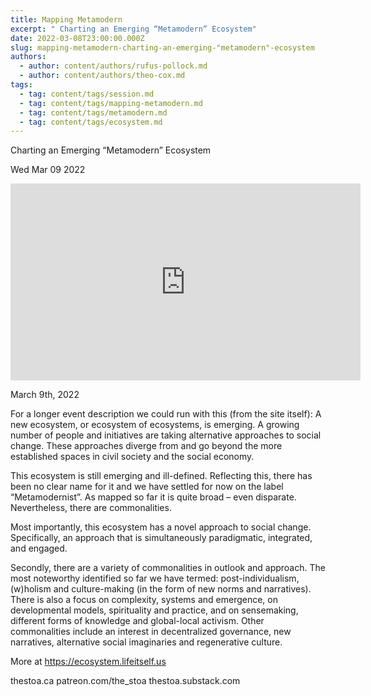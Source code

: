 ```yaml
---
title: Mapping Metamodern
excerpt: " Charting an Emerging “Metamodern” Ecosystem"
date: 2022-03-08T23:00:00.000Z
slug: mapping-metamodern-charting-an-emerging-"metamodern"-ecosystem
authors:
  - author: content/authors/rufus-pollock.md
  - author: content/authors/theo-cox.md
tags:
  - tag: content/tags/session.md
  - tag: content/tags/mapping-metamodern.md
  - tag: content/tags/metamodern.md
  - tag: content/tags/ecosystem.md
---
```




 Charting an Emerging “Metamodern” Ecosystem

Wed Mar 09 2022

<iframe width="560" height="315" src="https://www.youtube.com/embed/b-SNlcOQ7HE" title="Mapping Metamodern: Charting an Emerging “Metamodern” Ecosystem w/ Rufus Pollock and Theo Cox" frameborder="0" allow="accelerometer; autoplay; clipboard-write; encrypted-media; gyroscope; picture-in-picture" allowfullscreen ></iframe>

March 9th, 2022

For a longer event description we could run with this (from the site itself):
A new ecosystem, or ecosystem of ecosystems, is emerging. A growing number of people and initiatives are taking alternative approaches to social change. These approaches diverge from and go beyond the more established spaces in civil society and the social economy.

This ecosystem is still emerging and ill-defined. Reflecting this, there has been no clear name for it and we have settled for now on the label “Metamodernist”. As mapped so far it is quite broad – even disparate. Nevertheless, there are commonalities.

Most importantly, this ecosystem has a novel approach to social change. Specifically, an approach that is simultaneously paradigmatic, integrated, and engaged.

Secondly, there are a variety of commonalities in outlook and approach. The most noteworthy identified so far we have termed: post-individualism, (w)holism and culture-making (in the form of new norms and narratives).
There is also a focus on complexity, systems and emergence, on developmental models, spirituality and practice, and on sensemaking, different forms of knowledge and global-local activism. Other commonalities include an interest in decentralized governance, new narratives, alternative social imaginaries and regenerative culture.

More at https://ecosystem.lifeitself.us

thestoa.ca
patreon.com/the_stoa
thestoa.substack.com


